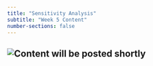 ```yaml
---
title: "Sensitivity Analysis"
subtitle: "Week 5 Content"
number-sections: false
---
```


## ![Content will be posted shortly](/images/UnderConstruction.png)
